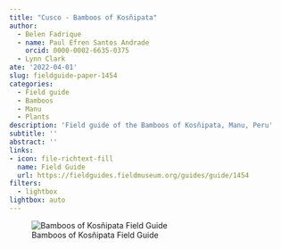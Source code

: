 ```yaml
---
title: "Cusco - Bamboos of Kosñipata"
author: 
  - Belen Fadrique
  - name: Paul Efren Santos Andrade
    orcid: 0000-0002-6635-0375
  - Lynn Clark
ate: '2022-04-01'
slug: fieldguide-paper-1454
categories:
  - Field guide
  - Bamboos
  - Manu 
  - Plants
description: 'Field guide of the Bamboos of Kosñipata, Manu, Peru'
subtitle: ''
abstract: ''
links:
- icon: file-richtext-fill
  name: Field Guide
  url: https://fieldguides.fieldmuseum.org/guides/guide/1454
filters:
  - lightbox
lightbox: auto
---
```




![Bamboos of Kosñipata Field Guide](featured.png){fig-alt="Manu Bamboos Field Guide"}

